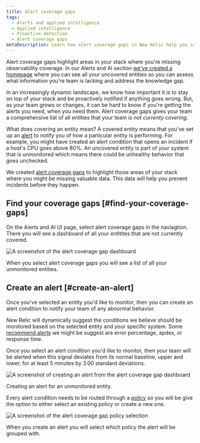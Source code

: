 ```yaml
---
title: Alert coverage gaps
tags:
  - Alerts and applied intelligence
  - Applied intelligence
  - Proactive detection
  - Alert coverage gaps
metaDescription: Learn how alert coverage gaps in New Relic help you identify gaps in your alert system. 
---
```




Alert coverage gaps highlight areas in your stack where you're missing observability coverage. In our Alerts and AI section [we've created a homepage](https://one.newrelic.com/nrai/detection-gaps/home) where you can see all your uncovered entities so you can assess what information you're team is lacking and address the knowledge gap. 

In an increasingly dynamic landscape, we know how important it is to stay on top of your stack and be proactively notified if anything goes wrong. But, as your team grows or changes, it can be hard to know if you're getting the alerts you need, when you need them. Alert coverage gaps gives your team a comprehensive list of all entities that your team *is not currenty covering*.  

What does covering an entity mean? A covered entity means that you've set up an [alert](/docs/alerts-applied-intelligence/applied-intelligence/incident-intelligence/basic-alerting-concepts/) to notify you of how a particular entity is performing. For example, you might have created an alert condition that opens an incident if a host's CPU goes above 80%. An uncovered entity is part of your system that is unmonitored which means there could be unhealthy behavior that goes unchecked. 

We created [alert coverage gaps](https://one.newrelic.com/nrai/detection-gaps/home) to highlight those areas of your stack where you might be missing valuable data. This data will help you prevent incidents before they happen.

## Find your coverage gaps [#find-your-coverage-gaps]

On the Alerts and AI UI page, select alert coverage gaps in the naviagtion. There you will see a dashboard of all your entitites that are not currently covered. 

<img
  title="Alert coverage gap dashboard."
  alt="A screenshot of the alert coverage gap dashboard"
  src={alertcoveragegaps}
/>

<figcaption>
  When you select alert coverage gaps you will see a list of all your unmonitored entities.
</figcaption>

## Create an alert [#create-an-alert]

Once you've selected an entity you'd like to monitor, then you can create an alert condition to notify your team of any abnormal behavior. 

New Relic will dynamically suggest the conditions we believe should be monitored based on the selected entity and your specific system. Some [recommend alerts](/docs/alerts-applied-intelligence/new-relic-alerts/get-started/condition-recommendations/) we might be suggest are error percentage, apdex, or response time. 

Once you select an alert condition you'd like to monitor, then your team will be alerted when this signal deviates from its normal baseline, upper and lower, for at least 5 minutes by 3.00 standard deviations.

<img
  title="Create an alert."
  alt="A screenshot of creating an alert from the alert coverage gap dashboard"
  src={addanalert}
/>

<figcaption>
  Creating an alert for an unmonitored entity.
</figcaption>

Every alert condition needs to be routed through a [policy](/docs/alerts-applied-intelligence/new-relic-alerts/learn-alerts/rules-limits-alerts) so you will be give the option to either select an existing policy or create a new one. 

<img
  title="Create a policy for alert coverage gaps."
  alt="A screenshot of the alert coverage gap policy selection"
  src={createapolicyalertcoveragegaps}
/>

<figcaption>
  When you create an alert you will select which policy the alert will be grouped with.
</figcaption>






